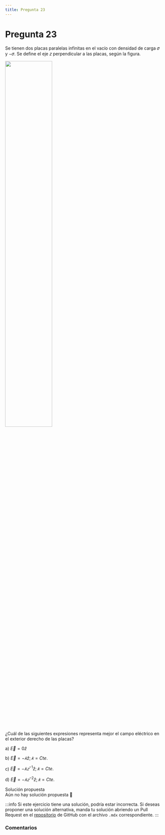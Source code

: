 ```yaml
---
title: Pregunta 23
---
```



# Pregunta 23

Se tienen dos placas paralelas infinitas en el vacío con densidad de carga 𝜎 y −𝜎. Se define el eje 𝑧
perpendicular a las placas, según la figura.

<Image
  src="science/electromagnetism/exercises/2025-2/p23/image.png"
  width="55%"
/>

¿Cuál de las siguientes expresiones representa mejor el campo eléctrico en el exterior derecho de
las placas?

a) $\vec{E} = 0 \hat{z}$

b) $\vec{E} = −𝑘 \hat{z} ; 𝑘 = Cte.$

c) $\vec{E} = −𝑘𝑧^{−1} \hat{z} ; 𝑘 = Cte.$

d) $\vec{E} = −𝑘𝑧^{−2} \hat{z} ; 𝑘 = Cte.$

<MDXDetails>
<summary>Solución propuesta</summary>

<div className="exercise">
Aún no hay solución propuesta 🥲
</div>

:::info
Si este ejercicio tiene una solución, podría estar incorrecta. Si deseas proponer una solución alternativa, manda tu solución abriendo
un Pull Request en el [repositorio](https://github.com/crow-rojas/apuntes-fundamentals/pulls) de GitHub con el archivo
`.mdx` correspondiente.
:::

</MDXDetails>

### Comentarios

<Disqus
  url="https://crow-rojas.github.io/apuntes-fundamentals/docs/mathematics/calculus-1-2-3/exercises/2019-2/p01"
  identifier="docs/mathematics/calculus-1-2-3/exercises/2019-2/p01"
  title="2019-2 Cálculo I, II y III - Pregunta 01"
/>
